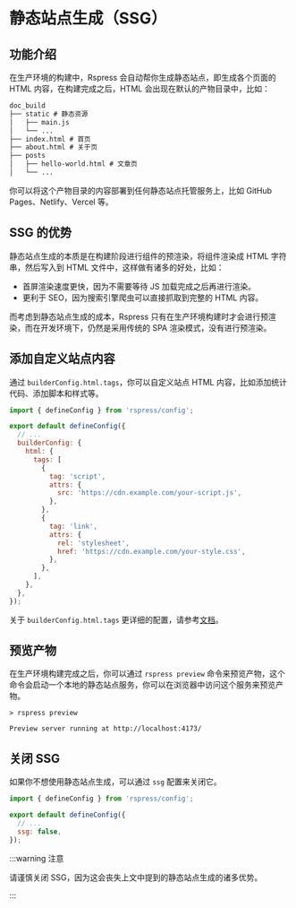 # 静态站点生成（SSG）

## 功能介绍

在生产环境的构建中，Rspress 会自动帮你生成静态站点，即生成各个页面的 HTML 内容，在构建完成之后，HTML 会出现在默认的产物目录中，比如：

```txt
doc_build
├── static # 静态资源
│   ├── main.js
│   └── ...
├── index.html # 首页
├── about.html # 关于页
├── posts
│   ├── hello-world.html # 文章页
│   └── ...
```

你可以将这个产物目录的内容部署到任何静态站点托管服务上，比如 GitHub Pages、Netlify、Vercel 等。

## SSG 的优势

静态站点生成的本质是在构建阶段进行组件的预渲染，将组件渲染成 HTML 字符串，然后写入到 HTML 文件中，这样做有诸多的好处，比如：

- 首屏渲染速度更快，因为不需要等待 JS 加载完成之后再进行渲染。
- 更利于 SEO，因为搜索引擎爬虫可以直接抓取到完整的 HTML 内容。

而考虑到静态站点生成的成本，Rspress 只有在生产环境构建时才会进行预渲染，而在开发环境下，仍然是采用传统的 SPA 渲染模式，没有进行预渲染。

## 添加自定义站点内容

通过 `builderConfig.html.tags`，你可以自定义站点 HTML 内容，比如添加统计代码、添加脚本和样式等。

```js title="rspress.config.ts"
import { defineConfig } from 'rspress/config';

export default defineConfig({
  // ...
  builderConfig: {
    html: {
      tags: [
        {
          tag: 'script',
          attrs: {
            src: 'https://cdn.example.com/your-script.js',
          },
        },
        {
          tag: 'link',
          attrs: {
            rel: 'stylesheet',
            href: 'https://cdn.example.com/your-style.css',
          },
        },
      ],
    },
  },
});
```

关于 `builderConfig.html.tags` 更详细的配置，请参考[文档](https://rsbuild.rs/zh/config/html/tags)。

## 预览产物

在生产环境构建完成之后，你可以通过 `rspress preview` 命令来预览产物，这个命令会启动一个本地的静态站点服务，你可以在浏览器中访问这个服务来预览产物。

```shell
> rspress preview

Preview server running at http://localhost:4173/
```

## 关闭 SSG

如果你不想使用静态站点生成，可以通过 `ssg` 配置来关闭它。

```js title="rspress.config.ts"
import { defineConfig } from 'rspress/config';

export default defineConfig({
  // ...
  ssg: false,
});
```

:::warning 注意

请谨慎关闭 SSG，因为这会丧失上文中提到的静态站点生成的诸多优势。

:::
